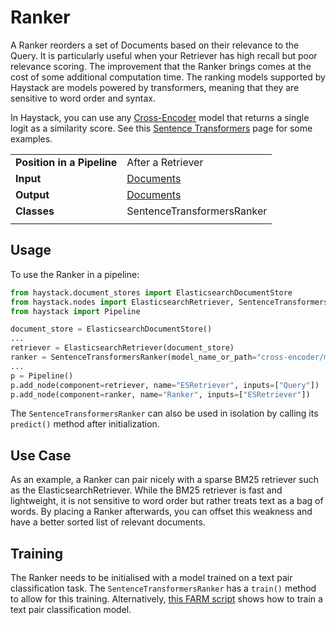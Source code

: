 # Ranker

A Ranker reorders a set of Documents based on their relevance to the Query.
It is particularly useful when your Retriever has high recall but poor relevance scoring.
The improvement that the Ranker brings comes at the cost of some additional computation time.
The ranking models supported by Haystack are
models powered by transformers, meaning that they are sensitive to word order and syntax.

In Haystack, you can use any [Cross-Encoder](https://huggingface.co/cross-encoder) model that returns a single logit
as a similarity score.
See this [Sentence Transformers](https://www.sbert.net/docs/pretrained-models/ce-msmarco.html#usage-with-transformers) page for some examples.

|||
|-------------|-----------------------------------------------------------------------------------------------------------------------------------------------------------------------------|
|__Position in a Pipeline__| After a Retriever |
|__Input__       | [Documents](/components/documents-answers-labels#document)                                                                                                                                                                  |
|__Output__      | [Documents](/components/documents-answers-labels#document)                                                                                                             |
|__Classes__     | SentenceTransformersRanker                                                                                                          |
|||

## Usage

To use the Ranker in a pipeline:

```python
from haystack.document_stores import ElasticsearchDocumentStore
from haystack.nodes import ElasticsearchRetriever, SentenceTransformersRanker
from haystack import Pipeline

document_store = ElasticsearchDocumentStore()
...
retriever = ElasticsearchRetriever(document_store)
ranker = SentenceTransformersRanker(model_name_or_path="cross-encoder/ms-marco-MiniLM-L-12-v2")
...
p = Pipeline()
p.add_node(component=retriever, name="ESRetriever", inputs=["Query"])
p.add_node(component=ranker, name="Ranker", inputs=["ESRetriever"])
```

The `SentenceTransformersRanker` can also be used in isolation by calling its `predict()` method after initialization.

## Use Case

As an example, a Ranker can pair nicely with a sparse BM25 retriever such as the ElasticsearchRetriever.
While the BM25 retriever is fast and lightweight, it is not sensitive to word order but rather treats text as a bag of words.
By placing a Ranker afterwards, you can offset this weakness and have a better sorted list of relevant documents.

## Training

The Ranker needs to be initialised with a model trained on a text pair classification task.
The `SentenceTransformersRanker` has a `train()` method to allow for this training.
Alternatively, [this FARM script](https://github.com/deepset-ai/FARM/blob/master/examples/text_pair_classification.py) shows how to train a text pair classification model.
